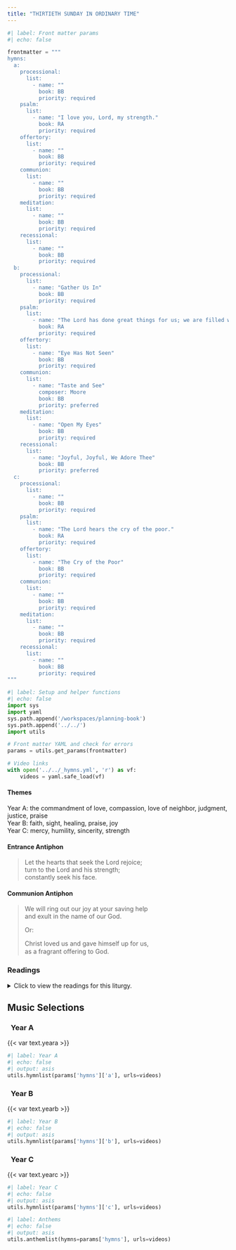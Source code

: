 ```yaml
---
title: "THIRTIETH SUNDAY IN ORDINARY TIME"
---
```


```python
#| label: Front matter params
#| echo: false

frontmatter = """
hymns:
  a:
    processional:
      list:
        - name: ""
          book: BB
          priority: required
    psalm:
      list:
        - name: "I love you, Lord, my strength."
          book: RA
          priority: required
    offertory:
      list:
        - name: ""
          book: BB
          priority: required
    communion:
      list:
        - name: ""
          book: BB
          priority: required
    meditation:
      list:
        - name: ""
          book: BB
          priority: required
    recessional:
      list:
        - name: ""
          book: BB
          priority: required
  b:
    processional:
      list:
        - name: "Gather Us In"
          book: BB
          priority: required
    psalm:
      list:
        - name: "The Lord has done great things for us; we are filled with joy."
          book: RA
          priority: required
    offertory:
      list:
        - name: "Eye Has Not Seen"
          book: BB
          priority: required
    communion:
      list:
        - name: "Taste and See"
          composer: Moore
          book: BB
          priority: preferred
    meditation:
      list:
        - name: "Open My Eyes"
          book: BB
          priority: required
    recessional:
      list:
        - name: "Joyful, Joyful, We Adore Thee"
          book: BB
          priority: preferred
  c:
    processional:
      list:
        - name: ""
          book: BB
          priority: required
    psalm:
      list:
        - name: "The Lord hears the cry of the poor."
          book: RA
          priority: required
    offertory:
      list:
        - name: "The Cry of the Poor"
          book: BB
          priority: required
    communion:
      list:
        - name: ""
          book: BB
          priority: required
    meditation:
      list:
        - name: ""
          book: BB
          priority: required
    recessional:
      list:
        - name: ""
          book: BB
          priority: required
"""
```

```python
#| label: Setup and helper functions
#| echo: false
import sys
import yaml
sys.path.append('/workspaces/planning-book')
sys.path.append('../../')
import utils

# Front matter YAML and check for errors
params = utils.get_params(frontmatter)

# Video links
with open('../../_hymns.yml', 'r') as vf:
    videos = yaml.safe_load(vf)
```

:::  {.red}
#### **Themes**
:::

[Year A:]{.red} the commandment of love, compassion, love of
neighbor, judgment, justice, praise  
[Year B:]{.red} faith, sight, healing, praise, joy  
[Year C:]{.red} mercy, humility, sincerity, strength  

:::  {.red}
#### **Entrance Antiphon**
:::

> Let the hearts that seek the Lord rejoice;  
> turn to the Lord and his strength;  
> constantly seek his face.  

:::  {.red}
#### **Communion Antiphon**
:::

> We will ring out our joy at your saving help  
> and exult in the name of our God.  
>
> [Or:]{.red}  
>
> Christ loved us and gave himself up for us,  
> as a fragrant oﬀering to God.

:::: {.content-visible when-format="html"}
::: {.red}
### Readings
:::

<details>
  <summary>Click to view the readings for this liturgy.</summary>

::: {.red}
### &nbsp; Year A

#### First Reading [Exodus 22:20-26]{style="float:right" .small}
:::

Thus says the LORD:  
"You shall not molest or oppress an alien,  
for you were once aliens yourselves in the land of Egypt.  
You shall not wrong any widow or orphan.  
If ever you wrong them and they cry out to me,  
I will surely hear their cry.  
My wrath will flare up, and I will kill you with the sword;  
then your own wives will be widows, and your children orphans.  

"If you lend money to one of your poor neighbors among my people,  
you shall not act like an extortioner toward him  
by demanding interest from him.  
If you take your neighbor's cloak as a pledge,  
you shall return it to him before sunset;  
for this cloak of his is the only covering he has for his body.  
What else has he to sleep in?  
If he cries out to me, I will hear him; for I am compassionate."  

***

::: {.red}
#### Responsorial Psalm [Psalm 18:2-3, 3-4, 47, 51]{style="float:right" .small}
:::

**[℟.]{.red}** **I love you, Lord, my strength.**  

I love you, O LORD, my strength,  
O LORD, my rock, my fortress, my deliverer. **[℟.]{.red}**  

My God, my rock of refuge,  
my shield, the horn of my salvation, my stronghold!  
Praised be the LORD, I exclaim,  
and I am safe from my enemies. **[℟.]{.red}**  

The LORD lives and blessed be my rock!  
Extolled be God my savior.  
You who gave great victories to your king  
and showed kindness to your anointed. **[℟.]{.red}**  

***

::: {.red}
#### Second Reading [1 Thessalonians 1:5c-10]{style="float:right" .small}
:::

Brothers and sisters:  
You know what sort of people we were among you for your sake.  
And you became imitators of us and of the Lord,  
receiving the word in great affliction, with joy from the Holy Spirit,  
so that you became a model for all the believers  
in Macedonia and in Achaia.  
For from you the word of the Lord has sounded forth  
not only in Macedonia and in Achaia,  
but in every place your faith in God has gone forth,  
so that we have no need to say anything.  
For they themselves openly declare about us  
what sort of reception we had among you,  
and how you turned to God from idols  
to serve the living and true God  
and to await his Son from heaven,  
whom he raised from the dead,  
Jesus, who delivers us from the coming wrath.  

***

::: {.red}
#### Gospel Acclamation [John 14:23]{style="float:right" .small}
:::

**[℟.]{.red}** **Alleluia, alleluia.**  
Whoever loves me will keep my word, says the Lord,  
and my Father will love him and we will come to him. **[℟.]{.red}**  

***

::: {.red}
#### Gospel [Matthew 22:34-40]{style="float:right" .small}
:::

When the Pharisees heard that Jesus had silenced the Sadducees,  
they gathered together, and one of them,  
a scholar of the law tested him by asking,  
"Teacher, which commandment in the law is the greatest?"  
He said to him,  
"You shall love the Lord, your God,  
with all your heart,  
with all your soul,  
and with all your mind.  
This is the greatest and the first commandment.  
The second is like it:  
You shall love your neighbor as yourself.  
The whole law and the prophets depend on these two commandments."  

::: {.centered}
{{< var symbols.cross >}} &nbsp; {{< var symbols.cross >}} &nbsp; {{< var symbols.cross >}}
:::

::: {.red}
### &nbsp; Year B

#### First Reading [Jeremiah 31:7-9]{style="float:right" .small}
:::

Thus says the LORD:  
Shout with joy for Jacob,  
&emsp; exult at the head of the nations;  
&emsp; proclaim your praise and say:  
The LORD has delivered his people,  
&emsp; the remnant of Israel.  
Behold, I will bring them back  
&emsp; from the land of the north;  
I will gather them from the ends of the world,  
&emsp; with the blind and the lame in their midst,  
the mothers and those with child;  
&emsp; they shall return as an immense throng.  
They departed in tears,  
&emsp; but I will console them and guide them;  
I will lead them to brooks of water,  
&emsp; on a level road, so that none shall stumble.  
For I am a father to Israel,  
&emsp; Ephraim is my first-born.  

***

::: {.red}
#### Responsorial Psalm [Psalm 126:1-2, 2-3, 4-5, 6]{style="float:right" .small}
:::

**[℟.]{.red}** **The Lord has done great things for us; we are filled with joy.**  

When the LORD brought back the captives of Zion,  
&emsp; we were like men dreaming.  
Then our mouth was filled with laughter,  
&emsp; and our tongue with rejoicing. **[℟.]{.red}**  

Then they said among the nations,  
&emsp; "The LORD has done great things for them."  
The LORD has done great things for us;  
&emsp; we are glad indeed. **[℟.]{.red}**  

Restore our fortunes, O LORD,  
&emsp; like the torrents in the southern desert.  
Those that sow in tears  
&emsp; shall reap rejoicing. **[℟.]{.red}**  

Although they go forth weeping,  
&emsp; carrying the seed to be sown,  
They shall come back rejoicing,  
&emsp; carrying their sheaves. **[℟.]{.red}**  

***

::: {.red}
#### Second Reading [Hebrews 5:1-6]{style="float:right" .small}
:::

Brothers and sisters:  
Every high priest is taken from among men  
and made their representative before God,  
to offer gifts and sacrifices for sins.  
He is able to deal patiently with the ignorant and erring,  
for he himself is beset by weakness  
and so, for this reason, must make sin offerings for himself  
as well as for the people.  
No one takes this honor upon himself  
but only when called by God,  
just as Aaron was.  
In the same way,  
it was not Christ who glorified himself in becoming high priest,  
but rather the one who said to him:  
&emsp; *You are my son:*  
&emsp; *this day I have begotten you;*  
just as he says in another place:  
&emsp; *You are a priest forever*  
&emsp; *according to the order of Melchizedek.*  

***

::: {.red}
#### Gospel Acclamation [Cf. 2 Timothy 1:10]{style="float:right" .small}
:::

**[℟.]{.red}** **Alleluia, alleluia.**  
Our Savior Jesus Christ destroyed death  
and brought life to light through the Gospel. **[℟.]{.red}**  

***

::: {.red}
#### Gospel [Mark 10:46-52]{style="float:right" .small}
:::

As Jesus was leaving Jericho with his disciples and a sizable crowd,  
Bartimaeus, a blind man, the son of Timaeus,  
sat by the roadside begging.  
On hearing that it was Jesus of Nazareth,  
he began to cry out and say,  
"Jesus, son of David, have pity on me."  
And many rebuked him, telling him to be silent.  
But he kept calling out all the more,  
"Son of David, have pity on me."  
Jesus stopped and said, "Call him."  
So they called the blind man, saying to him,  
"Take courage; get up, Jesus is calling you."  
He threw aside his cloak, sprang up, and came to Jesus.  
Jesus said to him in reply, "What do you want me to do for you?"  
The blind man replied to him, "Master, I want to see."  
Jesus told him, "Go your way; your faith has saved you."  
Immediately he received his sight  
and followed him on the way.  

::: {.centered}
{{< var symbols.cross >}} &nbsp; {{< var symbols.cross >}} &nbsp; {{< var symbols.cross >}}
:::

::: {.red}
### &nbsp; Year C

#### First Reading [Sirach 35:12-14, 16-18]{style="float:right" .small}
:::

The LORD is a God of justice,  
who knows no favorites.  
Though not unduly partial toward the weak,  
yet he hears the cry of the oppressed.  
The Lord is not deaf to the wail of the orphan,  
nor to the widow when she pours out her complaint.  
The one who serves God willingly is heard;  
his petition reaches the heavens.  
The prayer of the lowly pierces the clouds;  
it does not rest till it reaches its goal,  
nor will it withdraw till the Most High responds,  
judges justly and affirms the right,  
and the Lord will not delay.  

***

::: {.red}
#### Responsorial Psalm [Psalm 34:2-3, 17-18, 19, 23]{style="float:right" .small}
:::

**[℟.]{.red}** **The Lord hears the cry of the poor.**  

I will bless the LORD at all times;  
his praise shall be ever in my mouth.  
Let my soul glory in the LORD;  
the lowly will hear me and be glad. **[℟.]{.red}**  

The LORD confronts the evildoers,  
to destroy remembrance of them from the earth.  
When the just cry out, the LORD hears them,  
and from all their distress he rescues them. **[℟.]{.red}**  

The LORD is close to the brokenhearted;  
and those who are crushed in spirit he saves.  
The LORD redeems the lives of his servants;  
no one incurs guilt who takes refuge in him. **[℟.]{.red}**  

***

::: {.red}
#### Second Reading [2 Timothy 4:6-8, 16-18]{style="float:right" .small}
:::

Beloved:  
I am already being poured out like a libation,  
and the time of my departure is at hand.  
I have competed well; I have finished the race;  
I have kept the faith.  
From now on the crown of righteousness awaits me,  
which the Lord, the just judge,  
will award to me on that day, and not only to me,  
but to all who have longed for his appearance.  
At my first defense no one appeared on my behalf,  
but everyone deserted me.  
May it not be held against them!  
But the Lord stood by me and gave me strength,  
so that through me the proclamation might be completed  
and all the Gentiles might hear it.  
And I was rescued from the lion's mouth.  
The Lord will rescue me from every evil threat  
and will bring me safe to his heavenly kingdom.  
To him be glory forever and ever. Amen.  

***

::: {.red}
#### Gospel Acclamation [2 Corinthians 5:19]{style="float:right" .small}
:::

**[℟.]{.red}** **Alleluia, alleluia.**  
God was reconciling the world to himself in Christ,  
and entrusting to us the message of salvation. **[℟.]{.red}**  

***

::: {.red}
#### Gospel [Luke 18:9-14]{style="float:right" .small}
:::

Jesus addressed this parable  
to those who were convinced of their own righteousness  
and despised everyone else.  
"Two people went up to the temple area to pray;  
one was a Pharisee and the other was a tax collector.  
The Pharisee took up his position and spoke this prayer to himself,  
'O God, I thank you that I am not like the rest of humanity --  
greedy, dishonest, adulterous -- or even like this tax collector.  
I fast twice a week, and I pay tithes on my whole income.'  
But the tax collector stood off at a distance  
and would not even raise his eyes to heaven  
but beat his breast and prayed,  
'O God, be merciful to me a sinner.'  
I tell you, the latter went home justified, not the former;  
for whoever exalts himself will be humbled,  
and the one who humbles himself will be exalted."  

::: {.centered}
{{< var symbols.cross >}} &nbsp; {{< var symbols.cross >}} &nbsp; {{< var symbols.cross >}}
:::

</details>
::::

::: {.red}
## Music Selections
:::

::: {.titlered}
### &nbsp; Year A
:::
{{< var text.yeara >}}

```python
#| label: Year A
#| echo: false
#| output: asis
utils.hymnlist(params['hymns']['a'], urls=videos)
```

::: {.titlered}
### &nbsp; Year B
:::
{{< var text.yearb >}}

```python
#| label: Year B
#| echo: false
#| output: asis
utils.hymnlist(params['hymns']['b'], urls=videos)
```

::: {.titlered}
### &nbsp; Year C
:::
{{< var text.yearc >}}

```python
#| label: Year C
#| echo: false
#| output: asis
utils.hymnlist(params['hymns']['c'], urls=videos)
```


```python
#| label: Anthems
#| echo: false
#| output: asis
utils.anthemlist(hymns=params['hymns'], urls=videos)
```
